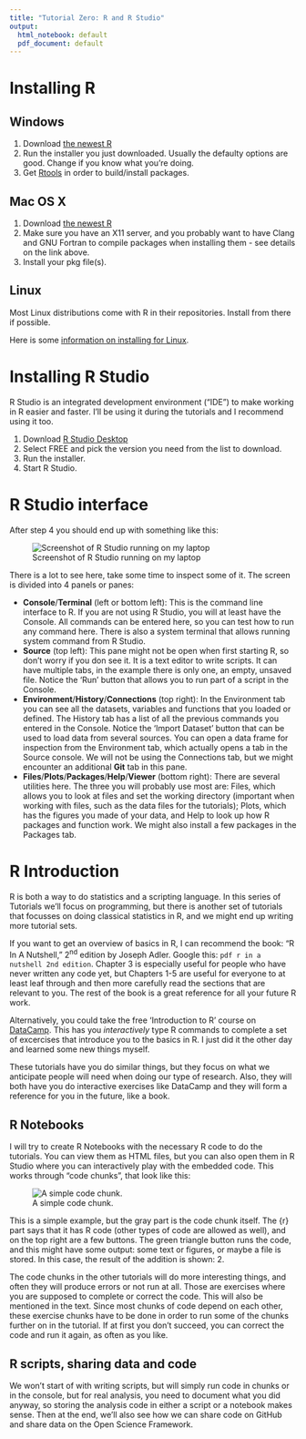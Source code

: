 ```yaml
---
title: "Tutorial Zero: R and R Studio"
output:
  html_notebook: default
  pdf_document: default
---
```


# Installing R

## Windows

1. Download [the newest R](https://cloud.r-project.org/bin/windows/base/)
2. Run the installer you just downloaded. Usually the defaulty options are good. Change if you know what you're doing.
3. Get [Rtools](https://cloud.r-project.org/bin/windows/Rtools/) in order to build/install packages.

## Mac OS X

1. Download [the newest R](https://cloud.r-project.org/bin/macosx/)
2. Make sure you have an X11 server, and you probably want to have Clang and GNU Fortran to compile packages when installing them - see details on the link above.
3. Install your pkg file(s).

## Linux

Most Linux distributions come with R in their repositories. Install from there if possible.

Here is some [information on installing for Linux](https://cloud.r-project.org/bin/linux/).

# Installing R Studio

R Studio is an integrated development environment ("IDE") to make working in R easier and faster. I'll be using it during the tutorials and I recommend using it too.

1. Download [R Studio Desktop](https://www.rstudio.com/products/rstudio/download/)
2. Select FREE and pick the version you need from the list to download.
3. Run the installer.
4. Start R Studio.

# R Studio interface

After step 4 you should end up with something like this:

![Screenshot of R Studio running on my laptop](RStudio.png)

There is a lot to see here, take some time to inspect some of it. The screen is divided into 4 panels or panes:

- **Console**/**Terminal** (left or bottom left): This is the command line interface to R. If you are not using R Studio, you will at least have the Console. All commands can be entered here, so you can test how to run any command here. There is also a system terminal that allows running system command from R Studio.
- **Source** (top left): This pane might not be open when first starting R, so don't worry if you don see it. It is a text editor to write scripts. It can have multiple tabs, in the example there is only one, an empty, unsaved file. Notice the 'Run' button that allows you to run part of a script in the Console.
- **Environment**/**History**/**Connections** (top right): In the Environment tab you can see all the datasets, variables and functions that you loaded or defined. The History tab has a list of all the previous commands you entered in the Console. Notice the 'Import Dataset' button that can be used to load data from several sources. You can open a data frame for inspection from the Environment tab, which actually opens a tab in the Source console. We will not be using the Connections tab, but we might encounter an additional **Git** tab in this pane.
- **Files**/**Plots**/**Packages**/**Help**/**Viewer** (bottom right): There are several utilities here. The three you will probably use most are: Files, which allows you to look at files and set the working directory (important when working with files, such as the data files for the tutorials); Plots, which has the figures you made of your data, and Help to look up how R packages and function work. We might also install a few packages in the Packages tab.

# R Introduction

R is both a way to do statistics and a scripting language. In this series of Tutorials we'll focus on programming, but there is another set of tutorials that focusses on doing classical statistics in R, and we might end up writing more tutorial sets.

If you want to get an overview of basics in R, I can recommend the book: "R In A Nutshell," 2^nd^ edition by Joseph Adler. Google this: `pdf r in a nutshell 2nd edition`. Chapter 3 is especially useful for people who have never written any code yet, but Chapters 1-5 are useful for everyone to at least leaf through and then more carefully read the sections that are relevant to you. The rest of the book is a great reference for all your future R work.

Alternatively, you could take the free 'Introduction to R' course on [DataCamp](http://www.datacamp.com). This has you _interactively_ type R commands to complete a set of excercises that introduce you to the basics in R. I just did it the other day and learned some new things myself.

These tutorials have you do similar things, but they focus on what we anticipate people will need when doing our type of research. Also, they will both have you do interactive exercises like DataCamp and they will form a reference for you in the future, like a book.

## R Notebooks

I will try to create R Notebooks with the necessary R code to do the tutorials. You can view them as HTML files, but you can also open them in R Studio where you can interactively play with the embedded code. This works through "code chunks", that look like this:

![A simple code chunk.](codechunk.png)

This is a simple example, but the gray part is the code chunk itself. The {r} part says that it has R code (other types of code are allowed as well), and on the top right are a few buttons. The green triangle button runs the code, and this might have some output: some text or figures, or maybe a file is stored. In this case, the result of the addition is shown: 2.

The code chunks in the other tutorials will do more interesting things, and often they will produce errors or not run at all. Those are exercises where you are supposed to complete or correct the code. This will also be mentioned in the text. Since most chunks of code depend on each other, these exercise chunks have to be done in order to run some of the chunks further on in the tutorial. If at first you don't succeed, you can correct the code and run it again, as often as you like.

## R scripts, sharing data and code

We won't start of with writing scripts, but will simply run code in chunks or in the console, but for real analysis, you need to document what you did anyway, so storing the analysis code in either a script or a notebook makes sense. Then at the end, we'll also see how we can share code on GitHub and share data on the Open Science Framework.
